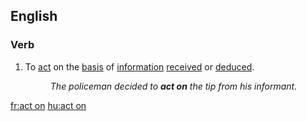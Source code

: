 ==English==

===Verb===
{{en-verb|acts on|acting on|acted on|acted on}}

# To [[act]] on the [[basis]] of [[information]] [[receive]]d or [[deduce]]d.
#: ''The policeman decided to '''act on''' the tip from his informant.''

[[fr:act on]]
[[hu:act on]]